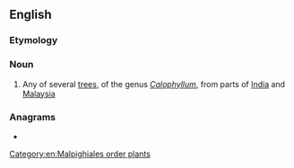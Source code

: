 ==English==
{{rfi|en}}
{{wikipedia|Calophyllum}}
{{wikispecies|Calophyllum}}

===Etymology===
{{etyl|ta|en}}

{{etystub|en}}

===Noun===
{{en-noun}}

# Any of several [[tree]]s, of the genus ''[[Calophyllum]]'', from parts of [[India]] and [[Malaysia]]

===Anagrams===
* {{anagrams|en|punani}}

[[Category:en:Malpighiales order plants]]